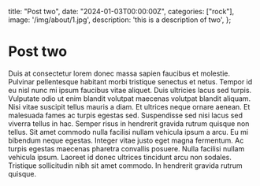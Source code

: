   title: "Post two",
  date: "2024-01-03T00:00:00Z",
  categories: ["rock"],
  image: '/img/about/1.jpg',
  description: 'this is a description of two',
};

# Post two

Duis at consectetur lorem donec massa sapien faucibus et molestie. Pulvinar pellentesque habitant morbi tristique senectus et netus. Tempor id eu nisl nunc mi ipsum faucibus vitae aliquet. Duis ultricies lacus sed turpis. Vulputate odio ut enim blandit volutpat maecenas volutpat blandit aliquam. Nisi vitae suscipit tellus mauris a diam. Et ultrices neque ornare aenean. Et malesuada fames ac turpis egestas sed. Suspendisse sed nisi lacus sed viverra tellus in hac. Semper risus in hendrerit gravida rutrum quisque non tellus. Sit amet commodo nulla facilisi nullam vehicula ipsum a arcu. Eu mi bibendum neque egestas. Integer vitae justo eget magna fermentum. Ac turpis egestas maecenas pharetra convallis posuere. Nulla facilisi nullam vehicula ipsum. Laoreet id donec ultrices tincidunt arcu non sodales. Tristique sollicitudin nibh sit amet commodo. In hendrerit gravida rutrum quisque.